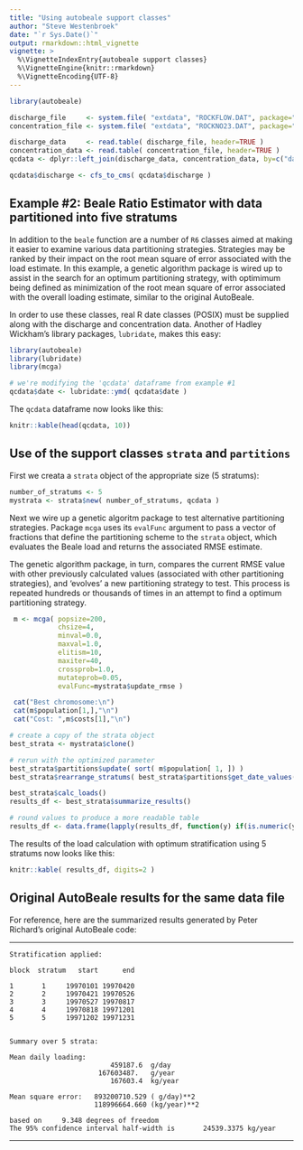 ```yaml
---
title: "Using autobeale support classes"
author: "Steve Westenbroek"
date: "`r Sys.Date()`"
output: rmarkdown::html_vignette
vignette: >
  %\VignetteIndexEntry{autobeale support classes}
  %\VignetteEngine{knitr::rmarkdown}
  %\VignetteEncoding{UTF-8}
---
```


```r

library(autobeale)

discharge_file     <- system.file( "extdata", "ROCKFLOW.DAT", package="autobeale")
concentration_file <- system.file( "extdata", "ROCKNO23.DAT", package="autobeale")

discharge_data     <- read.table( discharge_file, header=TRUE )
concentration_data <- read.table( concentration_file, header=TRUE )
qcdata <- dplyr::left_join(discharge_data, concentration_data, by=c("date" = "date") )

qcdata$discharge <- cfs_to_cms( qcdata$discharge )

```

## Example #2: Beale Ratio Estimator with data partitioned into five stratums

In addition to the `beale` function are a number of `R6` classes aimed at making it easier to examine various data partitioning strategies. Strategies may be ranked by their impact on the root mean square of error associated with the load estimate. In this example, a genetic algorithm package is wired up to assist in the search for an optimum partitioning strategy, with optimimum being defined as minimization of the root mean square of error associated with the overall loading estimate, similar to the original AutoBeale.

In order to use these classes, real R date classes (POSIX) must be supplied along with the discharge and concentration data. Another of Hadley Wickham's library packages, `lubridate`, makes this easy:

```r

library(autobeale)
library(lubridate)
library(mcga)

# we're modifying the 'qcdata' dataframe from example #1
qcdata$date <- lubridate::ymd( qcdata$date )

```

The `qcdata` dataframe now looks like this:

```r
knitr::kable(head(qcdata, 10))
```

## Use of the support classes `strata` and `partitions`

First we creata a `strata` object of the appropriate size (5 stratums):

```r
number_of_stratums <- 5
mystrata <- strata$new( number_of_stratums, qcdata )
```

Next we wire up a genetic algoritm package to test alternative partitioning strategies. Package `mcga` uses its `evalFunc` argument to pass a vector of fractions that define the partitioning scheme to the `strata` object, which evaluates the Beale load and returns the associated RMSE estimate.

The genetic algorithm package, in turn, compares the current RMSE value with other previously calculated values (associated with other partitioning strategies), and 'evolves' a new partitioning strategy to test. This process is repeated hundreds or thousands of times in an attempt to find a optimum partitioning strategy.

```r

 m <- mcga( popsize=200,
            chsize=4,
            minval=0.0,
            maxval=1.0,
            elitism=10,
            maxiter=40,
            crossprob=1.0,
            mutateprob=0.05,
            evalFunc=mystrata$update_rmse )

 cat("Best chromosome:\n")
 cat(m$population[1,],"\n")
 cat("Cost: ",m$costs[1],"\n")

# create a copy of the strata object
best_strata <- mystrata$clone()

# rerun with the optimized parameter
best_strata$partitions$update( sort( m$population[ 1, ]) )
best_strata$rearrange_stratums( best_strata$partitions$get_date_values() )

best_strata$calc_loads()
results_df <- best_strata$summarize_results()

# round values to produce a more readable table
results_df <- data.frame(lapply(results_df, function(y) if(is.numeric(y)) round(y, 2) else y)) 
```

The results of the load calculation with optimum stratification using 5 stratums now looks like this:

```r
knitr::kable( results_df, digits=2 )
```

## Original AutoBeale results for the same data file

For reference, here are the summarized results generated by Peter Richard's original AutoBeale code:

----------------------------------------------------------------------------

    Stratification applied:

    block  stratum   start      end   

    1       1     19970101 19970420
    2       2     19970421 19970526
    3       3     19970527 19970817
    4       4     19970818 19971201
    5       5     19971202 19971231


    Summary over 5 strata:
    
    Mean daily loading:      
                             459187.6  g/day
                          167603487.   g/year
                             167603.4  kg/year

    Mean square error:   893200710.529 ( g/day)**2
                         118996664.660 (kg/year)**2

    based on     9.348 degrees of freedom
    The 95% confidence interval half-width is       24539.3375 kg/year
-----------------------------------------------------------------------------
